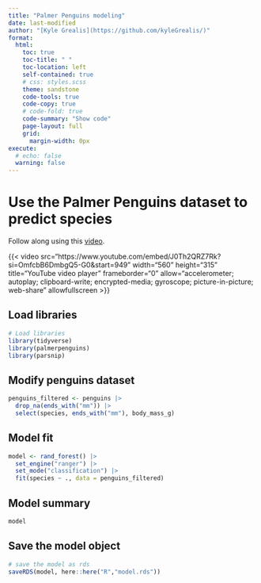 ```yaml
---
title: "Palmer Penguins modeling"
date: last-modified
author: "[Kyle Grealis](https://github.com/kyleGrealis/)"
format: 
  html:
    toc: true
    toc-title: " "
    toc-location: left
    self-contained: true
    # css: styles.scss
    theme: sandstone
    code-tools: true
    code-copy: true
    # code-fold: true
    code-summary: "Show code"
    page-layout: full
    grid: 
      margin-width: 0px
execute: 
  # echo: false
  warning: false
---
```


# Use the Palmer Penguins dataset to predict species

Follow along using this [video](https://www.youtube.com/watch?v=J0Th2QRZ7Rk&t=199s).

<!-- adding youtube video -->
{{< video src="https://www.youtube.com/embed/J0Th2QRZ7Rk?si=OmfcbB6DmbgQ5-G0&amp;start=949" 
    width="560" height="315" 
    title="YouTube video player" 
    frameborder="0" allow="accelerometer; autoplay; clipboard-write; 
      encrypted-media; gyroscope; picture-in-picture; web-share" 
    allowfullscreen >}}

## Load libraries

```r
# Load libraries
library(tidyverse)
library(palmerpenguins)
library(parsnip)
```

## Modify penguins dataset

```r
penguins_filtered <- penguins |> 
  drop_na(ends_with("mm")) |> 
  select(species, ends_with("mm"), body_mass_g)
```

## Model fit

```r
model <- rand_forest() |>
  set_engine("ranger") |>
  set_mode("classification") |>
  fit(species ~ ., data = penguins_filtered)
```

## Model summary

```r
model
```

## Save the model object

```r
# save the model as rds
saveRDS(model, here::here("R","model.rds"))
```
